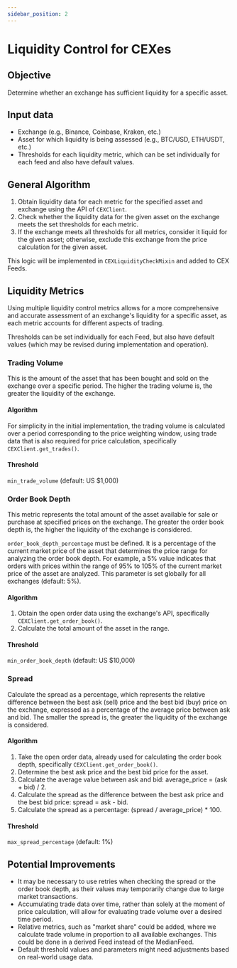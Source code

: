 ```yaml
---
sidebar_position: 2
---
```


# Liquidity Control for CEXes

## Objective

Determine whether an exchange has sufficient liquidity for a specific asset.

## Input data

- Exchange (e.g., Binance, Coinbase, Kraken, etc.)   
- Asset for which liquidity is being assessed (e.g., BTC/USD, ETH/USDT, etc.)   
- Thresholds for each liquidity metric, which can be set individually for each feed and also have default values.  


## General Algorithm

1. Obtain liquidity data for each metric for the specified asset and exchange using the API of `CEXClient`.   
2. Check whether the liquidity data for the given asset on the exchange meets the set thresholds for each metric.
3. If the exchange meets all thresholds for all metrics, consider it liquid for the given asset; otherwise, exclude this exchange from the price calculation for the given asset.

This logic will be implemented in `CEXLiquidityCheckMixin` and added to CEX Feeds.

## Liquidity Metrics

Using multiple liquidity control metrics allows for a more comprehensive and accurate assessment of an exchange's liquidity for a specific asset, as each metric accounts for different aspects of trading.

Thresholds can be set individually for each Feed, but also have default values (which may be revised during implementation and operation).


### Trading Volume

This is the amount of the asset that has been bought and sold on the exchange over a specific period. The higher the trading volume is, the greater the liquidity of the exchange.

#### Algorithm

For simplicity in the initial implementation, the trading volume is calculated over a period corresponding to the price weighting window, using trade data that is also required for price calculation, specifically `CEXClient.get_trades()`.

#### Threshold
`min_trade_volume` (default: US $1,000)

### Order Book Depth

This metric represents the total amount of the asset available for sale or purchase at specified prices on the exchange. The greater the order book depth is, the higher the liquidity of the exchange is considered.

`order_book_depth_percentage` must be defined. It is a percentage of the current market price of the asset that determines the price range for analyzing the order book depth. For example, a 5% value indicates that orders with prices within the range of 95% to 105% of the current market price of the asset are analyzed. This parameter is set globally for all exchanges (default: 5%).
#### Algorithm

1. Obtain the open order data using the exchange's API, specifically `CEXClient.get_order_book()`.
2. Calculate the total amount of the asset in the range.

#### Threshold
`min_order_book_depth` (default: US $10,000)

### Spread

Calculate the spread as a percentage, which represents the relative difference between the best ask (sell) price and the best bid (buy) price on the exchange, expressed as a percentage of the average price between ask and bid. The smaller the spread is, the greater the liquidity of the exchange is considered.

#### Algorithm

1. Take the open order data, already used for calculating the order book depth, specifically `CEXClient.get_order_book()`.   
2. Determine the best ask price and the best bid price for the asset.  
3. Calculate the average value between ask and bid: average_price = (ask + bid) / 2.   
4. Calculate the spread as the difference between the best ask price and the best bid price: spread = ask - bid.   
5. Calculate the spread as a percentage: (spread / average_price) * 100.   

#### Threshold
`max_spread_percentage` (default: 1%)


## Potential Improvements

- It may be necessary to use retries when checking the spread or the order book depth, as their values may temporarily change due to large market transactions.    
- Accumulating trade data over time, rather than solely at the moment of price calculation, will allow for evaluating trade volume over a desired time period.   
- Relative metrics, such as "market share" could be added, where we calculate trade volume in proportion to all available exchanges. This could be done in a derived Feed instead of the MedianFeed.   
- Default threshold values and parameters might need adjustments based on real-world usage data.
